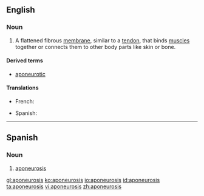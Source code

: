==English==

===Noun===
{{wikipedia}}
{{en-noun|aponeuroses}}

# {{context|anatomy}} A flattened fibrous [[membrane]], similar to a [[tendon]], that binds [[muscle]]s together or connects them to other body parts like skin or bone.

====Derived terms====
* [[aponeurotic]]

====Translations====
{{trans-top|flattened fibrous membrane}}
* French: {{t+|fr|aponévrose|f}}
{{trans-mid}}
* Spanish: {{t-|es|aponeurosis|f}}
{{trans-bottom}}

----

==Spanish==

===Noun===
{{es-noun|f|pl=aponeurosis}}

# {{context|anatomy|lang=es}} [[#English|aponeurosis]]

[[gl:aponeurosis]]
[[ko:aponeurosis]]
[[io:aponeurosis]]
[[id:aponeurosis]]
[[ta:aponeurosis]]
[[vi:aponeurosis]]
[[zh:aponeurosis]]